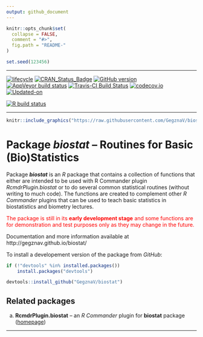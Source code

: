 ```yaml
---
output: github_document
---
```


<!-- README.md is generated from README.Rmd. Please edit that file -->
 
```r
knitr::opts_chunk$set(
  collapse = FALSE,
  comment = "#>",
  fig.path = "README-"
)

set.seed(123456)
```

***
<!-- badges: start -->
[![lifecycle](https://img.shields.io/badge/lifecycle-experimental-orange.svg)](https://www.tidyverse.org/lifecycle/#experimental)
[![CRAN_Status_Badge](http://www.r-pkg.org/badges/version/biostat)](https://cran.r-project.org/package=biostat)
[![GitHub version](https://img.shields.io/badge/GitHub-v`r packageVersion("biostat")`-brightgreen.svg)](https://github.com/GegznaV/biostat)
[![AppVeyor build status](https://ci.appveyor.com/api/projects/status/github/GegznaV/biostat?branch=master&svg=true)](https://ci.appveyor.com/project/GegznaV/biostat)
[![Travis-CI Build Status](https://travis-ci.org/GegznaV/biostat.png?branch=master)](https://travis-ci.org/GegznaV/biostat)
[![codecov.io](https://codecov.io/github/GegznaV/biostat/coverage.svg?branch=master)](https://codecov.io/github/GegznaV/biostat?branch=master)
[![Updated-on](https://img.shields.io/badge/Updated%20on-`r gsub('-', '--', Sys.Date())`-yellowgreen.svg)](/commits/master)

[![R build status](https://github.com/GegznaV/biostat/workflows/R-CMD-check/badge.svg)](https://github.com/GegznaV/biostat/actions)
<!-- badges: end -->

***

```r
knitr::include_graphics("https://raw.githubusercontent.com/GegznaV/biostat/master/docs/logo.png")
```


Package **_biostat_** – Routines for Basic (Bio)Statistics
==============================================================================

Package **_biostat_** is an *R* package that contains a collection of functions that either are intended to be used with R Commander plugin *RcmdrPlugin.biostat* or to do several common statistical routines (without writing to much code). The functions are created to complement other *R Commander* plugins that can be used to teach basic statistics in biostatistics and biometry lectures. 
 
<font color="red">
The package is still in its **early development stage** and some functions are for demonstration and test purposes only as they may change in the future.
</font>

Documentation and more information available at http://gegznav.github.io/biostat/


<!-- ## Install package -->

<!-- To install a released version of the package from *CRAN*: -->
<!-- ```{r, eval=FALSE} -->
<!-- install.packages("biostat") -->
<!-- ``` -->

To install a developement version of the package from *GitHub*:

```r
if (!"devtools" %in% installed.packages()) 
    install.packages("devtools")

devtools::install_github("GegznaV/biostat")
```

<!-- *** -->

## Related packages

<!-- Other related packages are *R Commander* (*Rcmdr*) plugins: -->

a. **RcmdrPlugin.biostat** -- an *R Commander* plugin for **biostat** package ([homepage](https://gegznav.github.io/RcmdrPlugin.biostat/))

<!-- b. **RcmdrPlugin.EZR.2** -- an *R Commander* plugin for the most common statistical analyses (the same as *RcmdrPlugin.EZR*, except that *RcmdrPlugin.EZR.2* does not modify original *Rcmdr* menu so dramatically); -->
<!-- c. **RcmdrPlugin.KMggplot2** -- an *R Commander* plugin for *ggplot2* graphics. -->


<!-- To install these packages, use the following code: -->


<!-- ```{r Install other packages, eval=FALSE} -->
<!-- # RcmdrPlugin.biostat -->
<!-- devtools::install_github("GegznaV/RcmdrPlugin.biostat") -->

<!-- # RcmdrPlugin.EZR.2 -->
<!-- devtools::install_github("GegznaV/RcmdrPlugin.EZR@unmodified_Rcmdr_menu") -->

<!-- # RcmdrPlugin.KMggplot2 -->
<!-- install.packages("RcmdrPlugin.KMggplot2") -->
<!-- ``` -->

<!--  <p align="right"> </p>     -->

***
